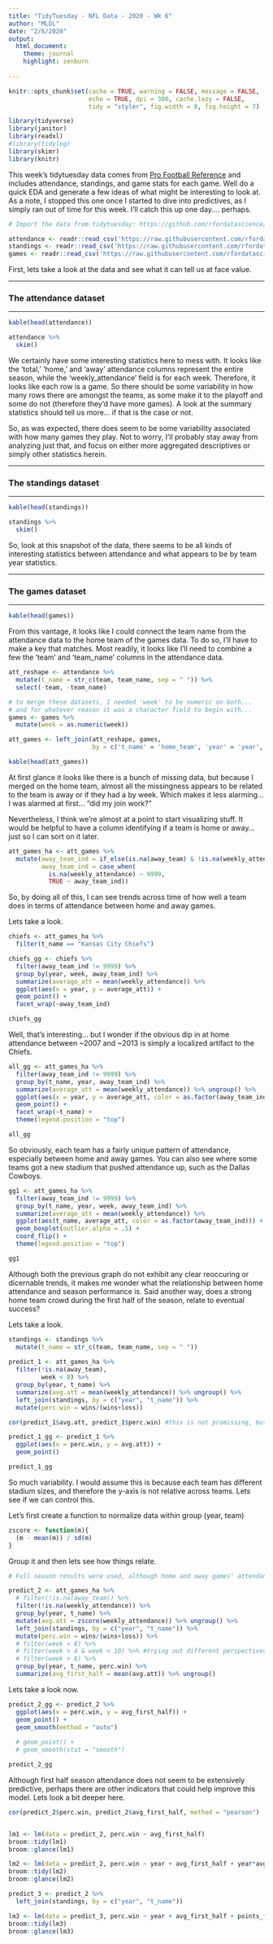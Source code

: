 ```yaml
---
title: "TidyTuesday - NFL Data - 2020 - Wk 6"
author: "MLDL"
date: "2/6/2020"
output: 
  html_document:
    theme: journal
    highlight: zenburn
  
---
```


```r
knitr::opts_chunk$set(cache = TRUE, warning = FALSE, message = FALSE, 
                      echo = TRUE, dpi = 300, cache.lazy = FALSE,
                      tidy = "styler", fig.width = 8, fig.height = 7)
```

```r
library(tidyverse)
library(janitor)
library(readxl)
#library(tidylog)
library(skimr)
library(knitr)
```

This week's tidytuesday data comes from [Pro Football Reference](https://www.pro-football-reference.com/years/2019/attendance.htm) and includes attendance, standings, and game stats for each game. Well do a quick EDA and generate a few ideas of what might be interesting to look at. As a note, I stopped this one once I started to dive into predictives, as I simply ran out of time for this week. I'll catch this up one day.... perhaps. 


```r
# Import the data from tidytuesday: https://github.com/rfordatascience/tidytuesday

attendance <- readr::read_csv('https://raw.githubusercontent.com/rfordatascience/tidytuesday/master/data/2020/2020-02-04/attendance.csv')
standings <- readr::read_csv('https://raw.githubusercontent.com/rfordatascience/tidytuesday/master/data/2020/2020-02-04/standings.csv')
games <- readr::read_csv('https://raw.githubusercontent.com/rfordatascience/tidytuesday/master/data/2020/2020-02-04/games.csv')
```

First, lets take a look at the data and see what it can tell us at face value. 

***
### The attendance dataset
***
```r
kable(head(attendance))
```


```r
attendance %>%
  skim()
```

We certainly have some interesting statistics here to mess with. It looks like the 'total,' 'home,' and 'away' attendance columns represent the entire season, while the 'weekly_attendance' field is for each week. Therefore, it looks like each row is a game. So there should be some variability in how many rows there are amongst the teams, as some make it to the playoff and some do not (therefore they'd have more games). A look at the summary statistics should tell us more... if that is the case or not. 

So, as was expected, there does seem to be some variability associated with how many games they play. Not to worry, I'll probably stay away from analyzing just that, and focus on either more aggregated descriptives or simply other statistics herein. 

***
### The standings dataset
***

```r
kable(head(standings))
```


```r
standings %>% 
  skim()
```

So, look at this snapshot of the data, there seems to be all kinds of interesting statistics between attendance and what appears to be by team year statistics. 

***
### The games dataset
***

```r
kable(head(games))
```


From this vantage, it looks like I could connect the team name from the attendance data to the home team of the games data. To do so, I'll have to make a key that matches. Most readily, it looks like I'll need to combine a few the 'team' and 'team_name' columns in the attendance data. 

```r
att_reshape <- attendance %>% 
  mutate(t_name = str_c(team, team_name, sep = " ")) %>%
  select(-team, -team_name)

# to merge these datasets, I needed 'week' to be numeric on both... 
# and for whatever reason it was a character field to begin with...
games <- games %>%
  mutate(week = as.numeric(week))

att_games <- left_join(att_reshape, games, 
                       by = c('t_name' = 'home_team', 'year' = 'year', 'week' = 'week'))

kable(head(att_games))
```

At first glance it looks like there is a bunch of missing data, but because I merged on the home team, almost all the missingness appears to be related to the team is away or if they had a by week. Which makes it less alarming... I was alarmed at first... "did my join work?"

Nevertheless, I think we're almost at a point to start visualizing stuff. It would be helpful to have a column identifying if a team is home or away... just so I can sort on it later. 

```r
att_games_ha <- att_games %>%
  mutate(away_team_ind = if_else(is.na(away_team) & !is.na(weekly_attendance), 1, 0),
         away_team_ind = case_when(
           is.na(weekly_attendance) ~ 9999,
           TRUE ~ away_team_ind))
```

So, by doing all of this, I can see trends across time of how well a team does in terms of attendance between home and away games. 

Lets take a look. 

```r
chiefs <- att_games_ha %>%
  filter(t_name == "Kansas City Chiefs") 

chiefs_gg <- chiefs %>%
  filter(away_team_ind != 9999) %>%
  group_by(year, week, away_team_ind) %>%
  summarize(average_att = mean(weekly_attendance)) %>%
  ggplot(aes(x = year, y = average_att)) +
  geom_point() + 
  facet_wrap(~away_team_ind)

chiefs_gg
```

Well, that's interesting... but I wonder if the obvious dip in at home attendance between ~2007 and ~2013 is simply a localized artifact to the Chiefs. 

```r

all_gg <- att_games_ha %>%
  filter(away_team_ind != 9999) %>%
  group_by(t_name, year, away_team_ind) %>%
  summarize(average_att = mean(weekly_attendance)) %>% ungroup() %>%
  ggplot(aes(x = year, y = average_att, color = as.factor(away_team_ind))) +
  geom_point() + 
  facet_wrap(~t_name) + 
  theme(legend.position = "top")

all_gg
```

So obviously, each team has a fairly unique pattern of attendance, especially between home and away games. You can also see where some teams got a new stadium that pushed attendance up, such as the Dallas Cowboys. 

```r
gg1 <- att_games_ha %>%
  filter(away_team_ind != 9999) %>%
  group_by(t_name, year, week, away_team_ind) %>%
  summarize(average_att = mean(weekly_attendance)) %>%
  ggplot(aes(t_name, average_att, color = as.factor(away_team_ind))) +
  geom_boxplot(outlier.alpha = .5) + 
  coord_flip() + 
  theme(legend.position = "top")

gg1
```

Although both the previous graph do not exhibit any clear reoccuring or dicernable trends, it makes me wonder what the relationship between home attendance and season performance is. Said another way, does a strong home team crowd during the first half of the season, relate to eventual success? 

Lets take a look. 

```r
standings <- standings %>%
  mutate(t_name = str_c(team, team_name, sep = " "))
  
predict_1 <- att_games_ha %>%
  filter(!is.na(away_team),
         week < 8) %>%
  group_by(year, t_name) %>%
  summarize(avg.att = mean(weekly_attendance)) %>% ungroup() %>%
  left_join(standings, by = c("year", "t_name")) %>%
  mutate(perc.win = wins/(wins+loss))

cor(predict_1$avg.att, predict_1$perc.win) #this is not promissing, but lets visualize

```

```r
predict_1_gg <- predict_1 %>%
  ggplot(aes(x = perc.win, y = avg.att)) + 
  geom_point() 

predict_1_gg
```

So much variability. I would assume this is because each team has different stadium sizes, and therefore the y-axis is not relative across teams. Lets see if we can control this. 

Let's first create a function to normalize data within group (year, team)

```r
zscore <- function(m){
  (m - mean(m)) / sd(m)
}
```

Group it and then lets see how things relate. 

```r
# Full season results were used, although home and away games' attendance will count for more than one team at a time. 

predict_2 <- att_games_ha %>%
  # filter(!is.na(away_team)) %>%
  filter(!is.na(weekly_attendance)) %>%
  group_by(year, t_name) %>%
  mutate(avg.att = zscore(weekly_attendance)) %>% ungroup() %>%
  left_join(standings, by = c("year", "t_name")) %>%
  mutate(perc.win = wins/(wins+loss)) %>%
  # filter(week < 8) %>%
  # filter(week > 4 & week < 10) %>% #trying out different perspectives
  # filter(week > 8) %>%
  group_by(year, t_name, perc.win) %>%
  summarize(avg_first_half = mean(avg.att)) %>% ungroup()
```
Lets take a look now.

```r
predict_2_gg <- predict_2 %>%
  ggplot(aes(x = perc.win, y = avg_first_half)) + 
  geom_point() + 
  geom_smooth(method = "auto")
  
  # geom_point() + 
  # geom_smooth(stat = "smooth")

predict_2_gg
```

Although first half season attendance does not seem to be extensively predictive, perhaps there are other indicators that could help improve this model. Lets look a bit deeper here. 

```r
cor(predict_2$perc.win, predict_2$avg_first_half, method = "pearson")


lm1 <- lm(data = predict_2, perc.win ~ avg_first_half)
broom::tidy(lm1)
broom::glance(lm1)
```

```r
lm2 <- lm(data = predict_2, perc.win ~ year + avg_first_half + year*avg_first_half)
broom::tidy(lm2)
broom::glance(lm2)
```

```r
predict_3 <- predict_2 %>%
  left_join(standings, by = c("year", "t_name"))

lm3 <- lm(data = predict_3, perc.win ~ year + avg_first_half + points_for)
broom::tidy(lm3)
broom::glance(lm3)
```








